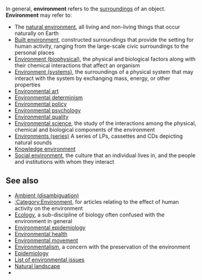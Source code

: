 <!--{{wiktionary}}-->
In general, '''environment''' refers to the [[surroundings]] of an object.
'''Environment''' may refer to:
* The [[natural environment]], all living and non-living things that occur naturally on Earth
* [[Built environment]], constructed surroundings that provide the setting for human activity, ranging from the large-scale civic surroundings to the personal places
* [[Environment (biophysical)]], the physical and biological factors along with their chemical interactions that affect an organism
* [[Environment (systems)]], the surroundings of a physical system that may interact with the system by exchanging mass, energy, or other properties
* [[Environmental art]]
* [[Environmental determinism]]
* [[Environmental policy]]
* [[Environmental psychology]]
* [[Environmental quality]]
* [[Environmental science]], the study of the interactions among the physical, chemical and biological components of the environment
* [[Environments (series)]] A series of LPs, cassettes and CDs depicting natural sounds
* [[Knowledge environment]]
* [[Social environment]], the culture that an individual lives in, and the people and institutions with whom they interact 
<!-- 
In '''computing''':
* [[Desktop environment]], in computing, the graphical user interface to the computer
* [[Environment variable]], the set of environments defined in a process
* [[Integrated development environment]], a type of computer software that assists computer programmers in developing software
* [[Runtime environment]], a virtual machine state which provides software services for processes or programs while a computer is running
-->
== See also ==
* [[Ambient (disambiguation)]]
* [[:Category:Environment]], for articles relating to the effect of human activity on the environment
* [[Ecology]], a sub-discipline of biology often confused with the environment in general
* [[Environmental epidemiology]]
* [[Environmental health]]
* [[Environmental movement]]
* [[Environmentalism]], a concern with the preservation of the environment 
* [[Epidemiology]]
* [[List of environmental issues]]
* [[Natural landscape]]
*{{lookfrom}}
{{disambig}}